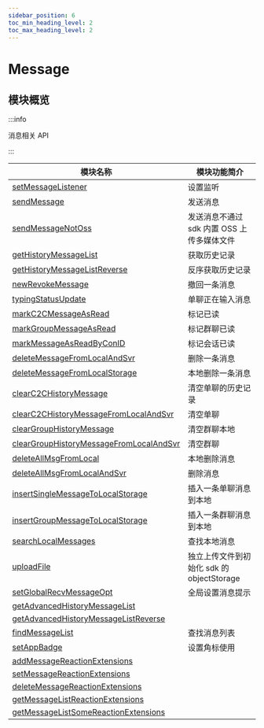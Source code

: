 ```yaml
---
sidebar_position: 6
toc_min_heading_level: 2
toc_max_heading_level: 2
---
```


# Message

## 模块概览

:::info

消息相关 API

:::

| 模块名称                                                                                                     | 模块功能简介                               |
| ------------------------------------------------------------------------------------------------------------ | ------------------------------------------ |
| [setMessageListener](docs/sdks/Api/Message/setMessageListener.mdx)                                           | 设置监听                                   |
| [sendMessage](docs/sdks/Api/Message/sendMessage.mdx)                                                         | 发送消息                                   |
| [sendMessageNotOss](docs/sdks/Api/Message/sendMessageNotOss.mdx)                                             | 发送消息不通过 sdk 内置 OSS 上传多媒体文件 |
| [getHistoryMessageList](docs/sdks/Api/Message/getHistoryMessageList.mdx)                                     | 获取历史记录                               |
| [getHistoryMessageListReverse](docs/sdks/Api/Message/getHistoryMessageListReverse.mdx)                       | 反序获取历史记录                           |
| [newRevokeMessage](docs/sdks/Api/Message/setMessageListener.mdx)                                             | 撤回一条消息                               |
| [typingStatusUpdate](docs/sdks/Api/Message/typingStatusUpdate.mdx)                                           | 单聊正在输入消息                           |
| [markC2CMessageAsRead](docs/sdks/Api/Message/markC2CMessageAsRead.mdx)                                       | 标记已读                                   |
| [markGroupMessageAsRead](docs/sdks/Api/Message/markGroupMessageAsRead.mdx)                                   | 标记群聊已读                               |
| [markMessageAsReadByConID](docs/sdks/Api/Message/markMessageAsReadByConID.mdx)                               | 标记会话已读                               |
| [deleteMessageFromLocalAndSvr](docs/sdks/Api/Message/deleteMessageFromLocalAndSvr.mdx)                       | 删除一条消息                               |
| [deleteMessageFromLocalStorage](docs/sdks/Api/Message/deleteMessageFromLocalStorage.mdx)                     | 本地删除一条消息                           |
| [clearC2CHistoryMessage](docs/sdks/Api/Message/clearC2CHistoryMessage.mdx)                                   | 清空单聊的历史记录                         |
| [clearC2CHistoryMessageFromLocalAndSvr](docs/sdks/Api/Message/clearC2CHistoryMessageFromLocalAndSvr.mdx)     | 清空单聊                                   |
| [clearGroupHistoryMessage](docs/sdks/Api/Message/clearGroupHistoryMessage.mdx)                               | 清空群聊本地                               |
| [clearGroupHistoryMessageFromLocalAndSvr](docs/sdks/Api/Message/clearGroupHistoryMessageFromLocalAndSvr.mdx) | 清空群聊                                   |
| [deleteAllMsgFromLocal](docs/sdks/Api/Message/deleteAllMsgFromLocal.mdx)                                     | 本地删除消息                               |
| [deleteAllMsgFromLocalAndSvr](docs/sdks/Api/Message/deleteAllMsgFromLocalAndSvr.mdx)                         | 删除消息                                   |
| [insertSingleMessageToLocalStorage](docs/sdks/Api/Message/insertSingleMessageToLocalStorage.mdx)             | 插入一条单聊消息到本地                     |
| [insertGroupMessageToLocalStorage](docs/sdks/Api/Message/insertGroupMessageToLocalStorage.mdx)               | 插入一条群聊消息到本地                     |
| [searchLocalMessages](docs/sdks/Api/Message/searchLocalMessages.mdx)                                         | 查找本地消息                               |
| [uploadFile](docs/sdks/Api/Message/uploadFile.mdx)                                                           | 独立上传文件到初始化 sdk 的 objectStorage  |
| [setGlobalRecvMessageOpt](docs/sdks/Api/Message/setGlobalRecvMessageOpt.mdx)                                 | 全局设置消息提示                           |
| [getAdvancedHistoryMessageList](docs/sdks/Api/Message/getAdvancedHistoryMessageList.mdx)                     |                                            |
| [getAdvancedHistoryMessageListReverse](docs/sdks/Api/Message/getAdvancedHistoryMessageListReverse.mdx)       |                                            |
| [findMessageList](docs/sdks/Api/Message/findMessageList.mdx)                                                 | 查找消息列表                               |
| [setAppBadge](docs/sdks/Api/Message/setAppBadge.mdx)                                                         | 设置角标使用                               |
| [addMessageReactionExtensions](docs/sdks/Api/Message/addMessageReactionExtensions.mdx)                       |                                            |
| [setMessageReactionExtensions](docs/sdks/Api/Message/setMessageReactionExtensions.mdx)                       |                                            |
| [deleteMessageReactionExtensions](docs/sdks/Api/Message/deleteMessageReactionExtensions.mdx)                 |                                            |
| [getMessageListReactionExtensions](docs/sdks/Api/Message/getMessageListReactionExtensions.mdx)               |                                            |
| [getMessageListSomeReactionExtensions](docs/sdks/Api/Message/getMessageListSomeReactionExtensions.mdx)       |                                            |
